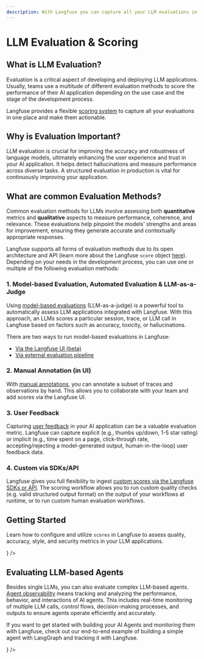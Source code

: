 ```yaml
---
description: With Langfuse you can capture all your LLM evaluations in one place. You can combine a variety of different evaluation metrics like model-based evaluations, manual annotations or user feedback. This allows you to measure quality, tonality, factual accuracy, completeness, and other dimensions of your LLM application.
---
```


# LLM Evaluation & Scoring

## What is LLM Evaluation?

Evaluation is a critical aspect of developing and deploying LLM applications. Usually, teams use a multitude of different evaluation methods to score the performance of their AI application depending on the use case and the stage of the development process.

Langfuse provides a flexible [scoring system](/docs/scores/getting-started) to capture all your evaluations in one place and make them actionable.

## Why is Evaluation Important?

LLM evaluation is crucial for improving the accuracy and robustness of language models, ultimately enhancing the user experience and trust in your AI application. It helps detect hallucinations and measure performance across diverse tasks. A structured evaluation in production is vital for continuously improving your application.

## What are common Evaluation Methods?

Common evaluation methods for LLMs involve assessing both **quantitative** metrics and **qualitative** aspects to measure performance, coherence, and relevance. These evaluations help pinpoint the models' strengths and areas for improvement, ensuring they generate accurate and contextually appropriate responses.

Langfuse supports all forms of evaluation methods due to its open architecture and API (learn more about the Langfuse `score` object [here](/docs/scores/getting-started.mdx)). Depending on your needs in the development process, you can use one or multiple of the following evaluation methods:

### 1\. Model-based Evaluation, Automated Evaluation & LLM-as-a-Judge

Using [model-based evaluations](/docs/scores/model-based-evals) (LLM-as-a-judge) is a powerful tool to automatically assess LLM applications integrated with Langfuse. With this approach, an LLMs scores a particular session, trace, or LLM call in Langfuse based on factors such as accuracy, toxicity, or hallucinations.

There are two ways to run model-based evaluations in Langfuse:

- [Via the Langfuse UI (beta)](/docs/scores/model-based-evals#ui)
- [Via external evaluation pipeline](/docs/scores/model-based-evals#evaluation-pipeline)

### 2\. Manual Annotation (in UI)

With [manual annotations](/docs/scores/annotation), you can annotate a subset of traces and observations by hand. This allows you to collaborate with your team and add scores via the Langfuse UI.

### 3\. User Feedback

Capturing [user feedback](/docs/scores/user-feedback) in your AI application can be a valuable evaluation metric. Langfuse can capture explicit (e.g., thumbs up/down, 1-5 star rating) or implicit (e.g., time spent on a page, click-through rate, accepting/rejecting a model-generated output, human-in-the-loop) user feedback data.

### 4\. Custom via SDKs/API

Langfuse gives you full flexibility to ingest [custom scores via the Langfuse SDKs or API](/docs/scores/custom). The scoring workflow allows you to run custom quality checks (e.g. valid structured output format) on the output of your workflows at runtime, or to run custom human evaluation workflows.

## Getting Started

Learn how to configure and utilize `scores` in Langfuse to assess quality, accuracy, style, and security metrics in your LLM applications.


<Cards num={3}>
  <Card
    title="Getting Started with Langfuse Scoring"
    href="/docs/scores/getting-started"
    icon={<FileCode />}
  />
</Cards>

## Evaluating LLM-based Agents

Besides single LLMs, you can also evaluate complex LLM-based agents. [Agent observability](/blog/2024-07-ai-agent-observability-with-langfuse) means tracking and analyzing the performance, behavior, and interactions of AI agents. This includes real-time monitoring of multiple LLM calls, control flows, decision-making processes, and outputs to ensure agents operate efficiently and accurately.

If you want to get started with building your AI Agents and monitoring them with Langfuse, check out our end-to-end example of building a simple agent with LangGraph and tracking it with Langfuse.

<Cards num={3}>
  <Card
    title="Cookbook: LangGraph Agent Evaluation"
    href="/docs/integrations/langchain/example-python-langgraph"
    icon={<FileCode />}
  />
</Cards>
